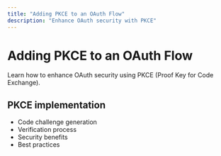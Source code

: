 ```yaml
---
title: "Adding PKCE to an OAuth Flow"
description: "Enhance OAuth security with PKCE"
---
```


# Adding PKCE to an OAuth Flow

Learn how to enhance OAuth security using PKCE (Proof Key for Code Exchange).

## PKCE implementation

- Code challenge generation
- Verification process
- Security benefits
- Best practices
